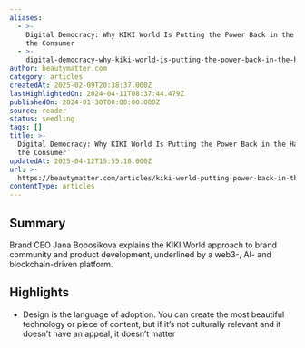 ```yaml
---
aliases:
  - >-
    Digital Democracy: Why KIKI World Is Putting the Power Back in the Hands of
    the Consumer
  - >-
    digital-democracy-why-kiki-world-is-putting-the-power-back-in-the-hands-of-the-consumer
author: beautymatter.com
category: articles
createdAt: 2025-02-09T20:38:37.000Z
lastHighlightedOn: 2024-04-11T08:37:44.479Z
publishedOn: 2024-01-30T00:00:00.000Z
source: reader
status: seedling
tags: []
title: >-
  Digital Democracy: Why KIKI World Is Putting the Power Back in the Hands of
  the Consumer
updatedAt: 2025-04-12T15:55:18.000Z
url: >-
  https://beautymatter.com/articles/kiki-world-putting-power-back-in-the-hands-of-the-consumer
contentType: articles
---
```

## Summary

Brand CEO Jana Bobosikova explains the KIKI World approach to brand community and product development, underlined by a web3-, AI- and blockchain-driven platform.

## Highlights

- Design is the language of adoption. You can create the most beautiful technology or piece of content, but if it’s not culturally relevant and it doesn’t have an appeal, it doesn’t matter
